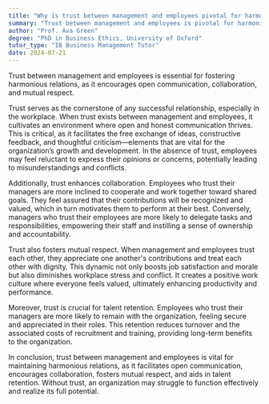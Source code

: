 ```yaml
---
title: "Why is trust between management and employees pivotal for harmonious relations?"
summary: "Trust between management and employees is pivotal for harmonious relations as it fosters open communication, collaboration, and mutual respect."
author: "Prof. Ava Green"
degree: "PhD in Business Ethics, University of Oxford"
tutor_type: "IB Business Management Tutor"
date: 2024-07-21
---
```


Trust between management and employees is essential for fostering harmonious relations, as it encourages open communication, collaboration, and mutual respect.

Trust serves as the cornerstone of any successful relationship, especially in the workplace. When trust exists between management and employees, it cultivates an environment where open and honest communication thrives. This is critical, as it facilitates the free exchange of ideas, constructive feedback, and thoughtful criticism—elements that are vital for the organization’s growth and development. In the absence of trust, employees may feel reluctant to express their opinions or concerns, potentially leading to misunderstandings and conflicts.

Additionally, trust enhances collaboration. Employees who trust their managers are more inclined to cooperate and work together toward shared goals. They feel assured that their contributions will be recognized and valued, which in turn motivates them to perform at their best. Conversely, managers who trust their employees are more likely to delegate tasks and responsibilities, empowering their staff and instilling a sense of ownership and accountability.

Trust also fosters mutual respect. When management and employees trust each other, they appreciate one another's contributions and treat each other with dignity. This dynamic not only boosts job satisfaction and morale but also diminishes workplace stress and conflict. It creates a positive work culture where everyone feels valued, ultimately enhancing productivity and performance.

Moreover, trust is crucial for talent retention. Employees who trust their managers are more likely to remain with the organization, feeling secure and appreciated in their roles. This retention reduces turnover and the associated costs of recruitment and training, providing long-term benefits to the organization.

In conclusion, trust between management and employees is vital for maintaining harmonious relations, as it facilitates open communication, encourages collaboration, fosters mutual respect, and aids in talent retention. Without trust, an organization may struggle to function effectively and realize its full potential.
    